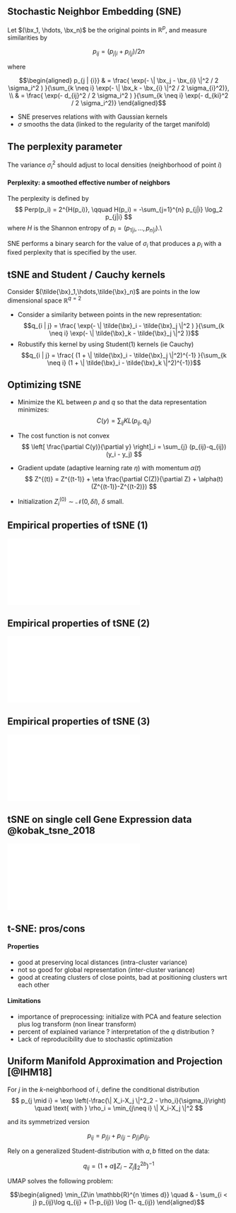 ## Stochastic Neighbor Embedding (SNE)

Let $(\bx_1, \hdots, \bx_n)$ be the original points in $\mathbb{R}^p$, and measure similarities by

$$
p_{ij} =  (p_{j | {i}} + p_{{i} | j})/ 2n
$$

where

$$\begin{aligned}
  p_{j | {i}} & = \frac{ \exp(- \| \bx_j - \bx_{i} \|^2 / 2 \sigma_i^2 ) }{\sum_{k \neq i} \exp(- \| \bx_k - \bx_{i} \|^2 / 2 \sigma_{i}^2)}, \\
  & = \frac{ \exp(- d_{ij}^2 / 2 \sigma_i^2 ) }{\sum_{k \neq i} \exp(- d_{ki}^2 / 2 \sigma_i^2)}
\end{aligned}$$


  - SNE preserves relations with \alert{\bf close neighbors} with Gaussian kernels
  - $\sigma$ smooths the data (linked to the regularity of the target manifold)

## The perplexity parameter

The variance $\sigma_i^2$ should adjust to local densities (neighborhood of point $i$)

#### Perplexity: a smoothed effective number of neighbors

The perplexity is defined by
$$
  Perp(p_i) = 2^{H(p_i)}, \qquad H(p_i) = -\sum_{j=1}^{n} p_{j|i} \log_2 p_{j|i}
$$
where $H$ is the Shannon entropy of $p_i=(p_{1|i},\hdots,p_{n|i})$.\\

\rsa SNE performs a binary search for the value of $\sigma_i$ that produces a $p_i$ with a fixed perplexity that is specified by the user.

## tSNE and Student / Cauchy kernels

Consider $(\tilde{\bx}_1,\hdots,\tilde{\bx}_n)$ are points in the low dimensional space $\mathbb{R}^{q=2}$

  - Consider a similarity between points in the new representation:
$$q_{i | j} = \frac{ \exp(- \| \tilde{\bx}_i - \tilde{\bx}_j \|^2  ) }{\sum_{k \neq i} \exp(- \| \tilde{\bx}_k - \tilde{\bx}_j \|^2 )}$$
  - Robustify this kernel by using Student(1) kernels (ie Cauchy)
$$q_{i | j} = \frac{ (1 + \| \tilde{\bx}_i - \tilde{\bx}_j \|^2)^{-1}  }{\sum_{k \neq i} (1 + \| \tilde{\bx}_i - \tilde{\bx}_k \|^2)^{-1}}$$

## Optimizing tSNE

  - Minimize the KL between $p$ and $q$ so that the data representation minimizes:
$$
C(y) = \sum_{ij} KL(p_{ij},q_{ij})
$$
  - The cost function is not convex 
$$
\left[ \frac{\partial C(y)}{\partial y} \right]_i = \sum_{j} (p_{ij}-q_{ij})(y_i - y_j)
$$

  - Gradient update (adaptive learning rate $\eta$) with momentum $\alpha(t)$
$$
Z^{(t)} = Z^{(t-1)} + \eta \frac{\partial C(Z)}{\partial Z} + \alpha(t) (Z^{(t-1)}-Z^{(t-2)})
$$
  - Initialization $Z_i^{(0)} \sim \mathcal{N}(0,\delta I)$, $\delta$ small.


## Empirical properties of tSNE (1)

![](figs_PNE/tsne_properties_1.pdf) 

## Empirical properties of tSNE (2)

![](figs_PNE/tsne_properties_2.pdf) 

## Empirical properties of tSNE (3)

![](figs_PNE/tsne_properties_3.pdf) 

## tSNE on single cell Gene Expression data @kobak_tsne_2018

![](figs_PNE/tsne_10xgenomics.pdf) 

## t-SNE: pros/cons

#### Properties

  - good at preserving local distances (intra-cluster variance)
  - not so good for global representation (inter-cluster variance)
  - good at creating clusters of close points, bad at positioning clusters wrt each other

#### Limitations

  - importance of preprocessing: initialize with PCA and feature selection plus log transform (non linear transform)
  - percent of explained variance ? interpretation of the $q$ distribution ?
  - Lack of reproducibility due to stochastic optimization


## Uniform Manifold Approximation and Projection [@IHM18]

For $j$ in the $k$-neighborhood of $i$, define the conditional distribution
$$
p_{j \mid i} = \exp \left(-\frac{\| X_i-X_j \|^2_2 - \rho_i}{\sigma_i}\right) \quad \text{ with } \rho_i = \min_{j\neq i} \| X_i-X_j \|^2
$$ 

and its symmetrized version

$$
p_{ij}  = p_{ j | i} + p_{ i | j} - p_{ j | i} p_{ i | j}.
$$

Rely on a generalized Student-distribution with $a, b$ fitted on the data:

$$
q_{ij} =  \left(1 + a\| Z_i-Z_j \|^{2b}_2\right)^{-1}
$$

UMAP solves the following problem:

$$\begin{aligned}
\min_{Z\in \mathbb{R}^{n \times d}} \quad & - \sum_{i < j} p_{ij}\log q_{ij} + (1-p_{ij}) \log (1- q_{ij})
\end{aligned}$$

\emphase{Tends to preserve both local and global representations}

